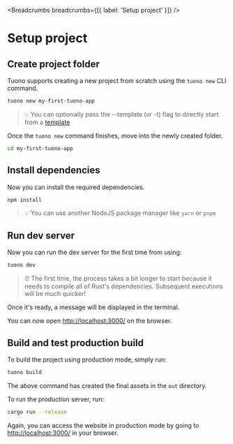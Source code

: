
<MetaTags
  title="Tuono - Setup project"
  canonical="https://tuono.dev/documentation/setup-project"
  description="Follow these steps to quickly create your first Tuono project"
/>


<Breadcrumbs breadcrumbs={[{ label: 'Setup project' }]} />

# Setup project

## Create project folder

Tuono supports creating a new project from scratch using the `tuono new` CLI command.

```sh
tuono new my-first-tuono-app
```

> 💡 You can optionally pass the --template (or -t) flag to directly start from a [template](https://github.com/tuono-labs/tuono/tree/main/examples)

Once the `tuono new` command finishes, move into the newly created folder.

```sh
cd my-first-tuono-app
```

## Install dependencies

Now you can install the required dependencies.

```sh
npm install
```

> 💡 You can use another NodeJS package manager like `yarn` or `pnpm`

## Run dev server

Now you can run the dev server for the first time from using:

```sh
tuono dev
```

> ⏰ The first time, the process takes a bit longer to start because it needs to compile all of Rust's dependencies.
> Subsequent executions will be much quicker!

Once it's ready, a message will be displayed in the terminal.

You can now open [http://localhost:3000/](http://localhost:3000) on the browser.

## Build and test production build

To build the project using production mode, simply run:

```sh
tuono build
```

The above command has created the final assets in the `out` directory.

To run the production server, run:

```sh
cargo run --release
```

Again, you can access the website in production mode
by going to [http://localhost:3000/](http://localhost:3000) in your browser.
